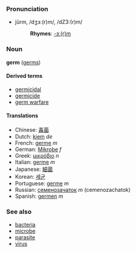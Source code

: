 ===Pronunciation===
*jûrm, /dʒɜː(r)m/, /dZ3:(r)m/
*:'''Rhymes''': [[Rhymes:English:-ɜː(r)m|-ɜː(r)m]]

===Noun===
'''germ''' ([[germs]])

====Derived terms====
*[[germicidal]]
*[[germicide]]
*[[germ warfare]]

====Translations====
*Chinese: [[毒菌]]
*Dutch: [[kiem]] ''de''
*French: [[germe]] ''m''
*German: [[Mikrobe]] ''f''
*Greek: [[μικρόβιο]] ''n''
*Italian: [[germe]] ''m''
*Japanese: [[細菌]]
*Korean: [[세균]]
*Portuguese: [[germe]] ''m''
*Russian: [[семенозачаток]] ''m'' (cemenozachatok)
*Spanish: [[germen]] ''m''

===See also===
*[[bacteria]]
*[[microbe]]
*[[parasite]]
*[[virus]]